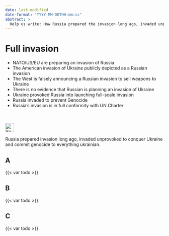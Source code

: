 ```yaml
---
date: last-modified
date-format: "YYYY-MM-DDTHH:mm:ss"
abstract: > 
  Help us write: How Russia prepared the invasion long ago, invaded unprovoked to conquer Ukraine and commits genocide to everything ukrainian
---
```


# Full invasion {#sec-denial-invasion}

::: {.callout-caution title="Myth"}
- NATO/US/EU are preparing an invasion of Russia
- The American invasion of Ukraine publicly depicted as a Russian invasion
- The West is falsely announcing a Russian invasion to sell weapons to Ukraine
- There is no evidence that Russian is planning an invasion of Ukraine
- Ukraine provoked Russia into launching full-scale invasion
- Russia invaded to prevent Genocide
- Russia’s invasion is in full conformity with UN Charter

[<br></br>![Search for topic in EUvsDisinfo](../all_common_img/EUvsDisinfo_400x240.jpg){height=2em}](https://euvsdisinfo.eu/disinformation-cases/?text=full%2Binvasion&sort=relevance)
:::

::: {.callout-tip title="Truth"}
Russia prepared invasion long ago, invaded unprovoked to conquer Ukraine and commit genocide to everything ukrainian.
:::


## A

{{< var todo >}}

## B

{{< var todo >}}

## C

{{< var todo >}}


